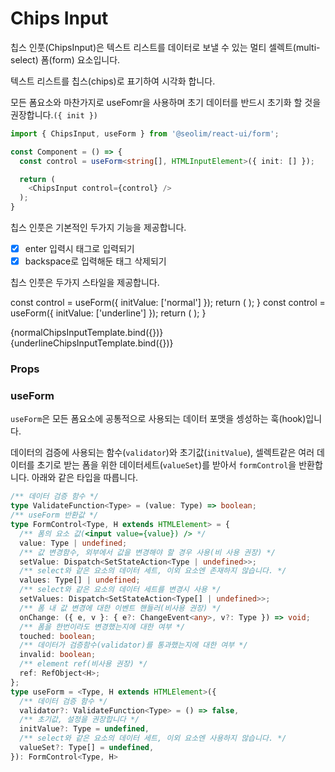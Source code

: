 
<Meta title="component/Chips Input" component={ChipsInput} />

# Chips Input

칩스 인풋(ChipsInput)은 텍스트 리스트를 데이터로 보낼 수 있는 멀티 셀렉트(multi-select) 폼(form) 요소입니다.

텍스트 리스트를 칩스(chips)로 표기하여 시각화 합니다.

모든 폼요소와 마찬가지로 useFomr을 사용하며 초기 데이터를 반드시 초기화 할 것을 권장합니다.`({ init })`

```typescript
import { ChipsInput, useForm } from '@seolim/react-ui/form';

const Component = () => {
  const control = useForm<string[], HTMLInputElement>({ init: [] });

  return (
    <ChipsInput control={control} />
  );
}
```
칩스 인풋은 기본적인 두가지 기능을 제공합니다.

 - [x] enter 입력시 태그로 입력되기
 - [x] backspace로 입력해둔 태그 삭제되기

칩스 인풋은 두가지 스타일을 제공합니다. 

  const control = useForm({ initValue: ['normal'] });
  return (
    <ChipsInput
      control={control}
    />
  );
}
  const control = useForm({ initValue: ['underline'] });
  return (
    <ChipsInput
      design="underline"
      control={control}
    />
  );
}

<Canvas>
  <Story name="ChipsInput-design-normal"
    parameters={{ layout: 'centered' }}>
    {normalChipsInputTemplate.bind({})}
  </Story>
  <Story name="ChipsInput-design-underline"
    parameters={{ layout: 'centered' }}>
    {underlineChipsInputTemplate.bind({})}
  </Story>
</Canvas>

### Props

<ArgsTable of={ChipsInput} />

### useForm

`useForm`은 모든 폼요소에 공통적으로 사용되는 데이터 포맷을 셍성하는 훅(hook)입니다.

데이터의 검증에 사용되는 함수(`validator`)와 초기값(`initValue`), 셀렉트같은 여러 데이터를 초기로 받는 폼을 위한 데이터세트(`valueSet`)를 받아서 `formControl`을 반환합니다. 아래와 같은 타입을 따릅니다.

```typescript
/** 데이터 검증 함수 */
type ValidateFunction<Type> = (value: Type) => boolean;
/** useForm 반환값 */
type FormControl<Type, H extends HTMLElement> = {
  /** 폼의 요소 값(<input value={value}) /> */
  value: Type | undefined;
  /** 값 변경함수, 외부에서 값을 변경해야 할 경우 사용(비 사용 권장) */
  setValue: Dispatch<SetStateAction<Type | undefined>>;
  /** select와 같은 요소의 데이터 세트, 이외 요소엔 존재하지 않습니다. */
  values: Type[] | undefined;
  /** select와 같은 요소의 데이터 세트를 변경시 사용 */
  setValues: Dispatch<SetStateAction<Type[] | undefined>>;
  /** 폼 내 값 변경에 대한 이벤트 핸들러(비사용 권장) */
  onChange: ({ e, v }: { e?: ChangeEvent<any>, v?: Type }) => void;
  /** 폼을 한번이라도 변경했는지에 대한 여부 */
  touched: boolean;
  /** 데이터가 검증함수(validator)를 통과했는지에 대한 여부 */
  invalid: boolean;
  /** element ref(비사용 권장) */
  ref: RefObject<H>;
};
type useForm = <Type, H extends HTMLElement>({
  /** 데이터 검증 함수 */
  validator?: ValidateFunction<Type> = () => false,
  /** 초기값, 설정을 권장합니다 */
  initValue?: Type = undefined,
  /** select와 같은 요소의 데이터 세트, 이외 요소엔 사용하지 않습니다. */
  valueSet?: Type[] = undefined,
}): FormControl<Type, H>
```
